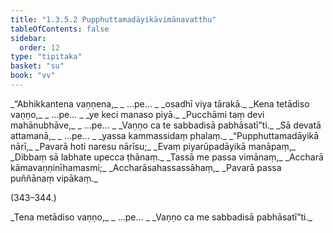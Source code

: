 ```yaml
---
title: "1.3.5.2 Pupphuttamadāyikāvimānavatthu"
tableOfContents: false
sidebar:
  order: 12
type: "tipitaka"
basket: "su"
book: "vv"
---
```



<DynamicBreadcrumb />

<Division number="337" book="vv">

<Paragraph number="364" type="verses" book="vv">
_“Abhikkantena vaṇṇena,_  
_ …pe… _  
_osadhī viya tārakā._  

</Paragraph>

</Division>
<Division number="338" book="vv">

<Paragraph number="365" type="verses" book="vv">
_Kena tetādiso vaṇṇo,_  
_ …pe… _  
_ye keci manaso piyā._  

</Paragraph>

</Division>
<Division number="339" book="vv">

<Paragraph number="366" type="verses" book="vv">
_Pucchāmi taṃ devi mahānubhāve,_  
_ …pe… _  
_Vaṇṇo ca te sabbadisā pabhāsatī”ti._  

</Paragraph>

</Division>
<Division number="340" book="vv">

<Paragraph number="367" type="verses" book="vv">
_Sā devatā attamanā,_  
_ …pe… _  
_yassa kammassidaṃ phalaṃ._  

</Paragraph>

</Division>
<Division number="341" book="vv">

<Paragraph number="368" type="verses" book="vv">
_“Pupphuttamadāyikā nārī,_  
_Pavarā hoti naresu nārīsu;_  
_Evaṃ piyarūpadāyikā manāpaṃ,_  
_Dibbaṃ sā labhate upecca ṭhānaṃ._  

</Paragraph>

</Division>
<Division number="342" book="vv">

<Paragraph number="369" type="verses" book="vv">
_Tassā me passa vimānaṃ,_  
_Accharā kāmavaṇṇinīhamasmi;_  
_Accharāsahassassāhaṃ,_  
_Pavarā passa puññānaṃ vipākaṃ._  


(343–344.)
</Paragraph>

<Paragraph number="370" type="verses" book="vv">
_Tena metādiso vaṇṇo,_  
_ …pe… _  
_Vaṇṇo ca me sabbadisā pabhāsatī”ti._
</Paragraph>
</Division>